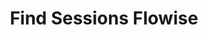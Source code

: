 ---
title: 'Find Sessions Flowise'
openapi: openapi-v2 GET /flowise/fetchSessions/:flowiseId/{instance}
---
